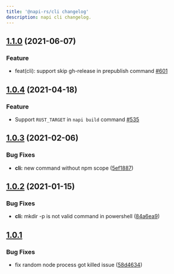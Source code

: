 ```yaml
---
title: '@napi-rs/cli changelog'
description: napi cli changelog.
---
```


## [1.1.0](https://github.com/napi-rs/napi-rs/compare/@napi-rs/cli@1.0.4...@napi-rs/cli@1.1.0) (2021-06-07)

### Feature

- feat(cli): support skip gh-release in prepublish command [#601](https://github.com/napi-rs/napi-rs/pull/601)

## [1.0.4](https://github.com/napi-rs/napi-rs/compare/@napi-rs/cli@1.0.3...@napi-rs/cli@1.0.4) (2021-04-18)

### Feature

- Support `RUST_TARGET` in `napi build` command [#535](https://github.com/napi-rs/napi-rs/pull/535)

## [1.0.3](https://github.com/napi-rs/napi-rs/compare/@napi-rs/cli@1.0.2...@napi-rs/cli@1.0.3) (2021-02-06)

### Bug Fixes

- **cli:** new command without npm scope ([5ef1887](https://github.com/napi-rs/napi-rs/commit/5ef1887ea96d529bf6bd4e52d6d77ffbd6baf13e))

## [1.0.2](https://github.com/napi-rs/napi-rs/compare/@napi-rs/cli@1.0.1...@napi-rs/cli@1.0.2) (2021-01-15)

### Bug Fixes

- **cli:** mkdir -p is not valid command in powershell ([84a6ea9](https://github.com/napi-rs/napi-rs/commit/84a6ea9223e4eabbf1feac6cf7a71211f3404ce7))

## [1.0.1](https://github.com/napi-rs/napi-rs/releases/tag/%40napi-rs%2Fcli%401.0.1)

### Bug Fixes

- fix random node process got killed issue ([58d4634](https://github.com/napi-rs/napi-rs/commit/58d4634dacca673a83bf49cfb2dd15c7f8444865))
